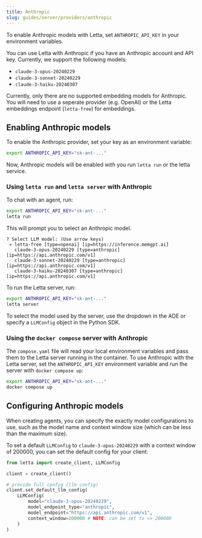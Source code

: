 ```yaml
---
title: Anthropic
slug: guides/server/providers/anthropic
---
```



<Tip>To enable Anthropic models with Letta, set `ANTHROPIC_API_KEY` in your environment variables. </Tip>

You can use Letta with Anthropic if you have an Anthropic account and API key. Currently, we support the following models: 
- `claude-3-opus-20240229`
- `claude-3-sonnet-20240229`
- `claude-3-haiku-20240307`

Currently, only there are no supported embedding models for Anthropic. You will need to use a seperate provider (e.g. OpenAI) or the Letta embeddings endpoint (`letta-free`) for embeddings.

## Enabling Anthropic models
To enable the Anthropic provider, set your key as an environment variable:  
```bash
export ANTHROPIC_API_KEY="sk-ant-..." 
```
Now, Anthropic models will be enabled with you run `letta run` or the letta service.


<Accordion icon="square-terminal" title="CLI (pypi only)">

### Using `letta run` and `letta server` with Anthropic
To chat with an agent, run:
```bash
export ANTHROPIC_API_KEY="sk-ant-..." 
letta run
```
This will prompt you to select an Anthropic model.
```
? Select LLM model: (Use arrow keys)
 » letta-free [type=openai] [ip=https://inference.memgpt.ai]
   claude-3-opus-20240229 [type=anthropic] [ip=https://api.anthropic.com/v1]
   claude-3-sonnet-20240229 [type=anthropic] [ip=https://api.anthropic.com/v1]
   claude-3-haiku-20240307 [type=anthropic] [ip=https://api.anthropic.com/v1]
```
To run the Letta server, run:
```bash
export ANTHROPIC_API_KEY="sk-ant-..." 
letta server
```
To select the model used by the server, use the dropdown in the ADE or specify a `LLMConfig` object in the Python SDK.
</Accordion>
<Accordion icon="docker" title="Docker Compose">
### Using the `docker compose` server with Anthropic
The `compose.yaml` file will read your local environment variables and pass them to the Letta server running in the container. To use Anthropic with the Letta server, set the `ANTHROPIC_API_KEY` environment variable and run the server with `docker compose up`:
```bash
export ANTHROPIC_API_KEY="sk-ant-..." 
docker compose up 
```
</Accordion>

## Configuring Anthropic models

When creating agents, you can specify the exactly model configurations to use, such as the model name and context window size (which can be less than the maximum size). 

To set a default `LLMConfig` to `claude-3-opus-20240229` with a context window of 200000, you can set the default config for your client: 

```python
from letta import create_client, LLMConfig

client = create_client()

# provide full config (llm config)
client.set_default_llm_config(
    LLMConfig(
        model="claude-3-opus-20240229",
        model_endpoint_type="anthropic",
        model_endpoint="https://api.anthropic.com/v1",
        context_window=200000 # NOTE: can be set to <= 200000
    )
)
```
